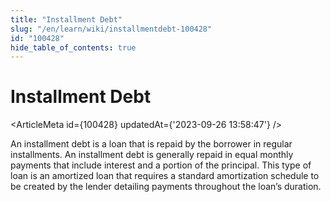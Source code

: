 ```yaml
---
title: "Installment Debt"
slug: "/en/learn/wiki/installmentdebt-100428"
id: "100428"
hide_table_of_contents: true
---
```



# Installment Debt

<ArticleMeta id={100428} updatedAt={'2023-09-26 13:58:47'} />
<div className='border-solid border-b border-t-0 my-4 border-[var(--ifm-color-gray-300)]' />

An installment debt is a loan that is repaid by the borrower in regular installments. An installment debt is generally repaid in equal monthly payments that include interest and a portion of the principal. This type of loan is an amortized loan that requires a standard amortization schedule to be created by the lender detailing payments throughout the loan’s duration.
